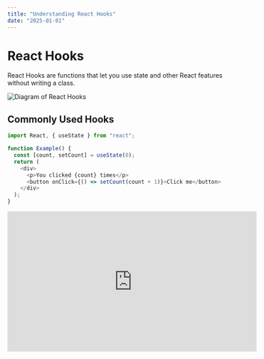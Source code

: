 ```yaml
---
title: "Understanding React Hooks"
date: "2025-01-01"
---
```


# React Hooks

React Hooks are functions that let you use state and other React features without writing a class.

![Diagram of React Hooks](/images/react-hooks.png)

## Commonly Used Hooks

```javascript
import React, { useState } from "react";

function Example() {
  const [count, setCount] = useState(0);
  return (
    <div>
      <p>You clicked {count} times</p>
      <button onClick={() => setCount(count + 1)}>Click me</button>
    </div>
  );
}
```

<iframe
  width="560"
  height="315"
  src="https://www.youtube.com/embed/dpw9EHDh2bM"
  title="React Hooks Tutorial"
  frameborder="0"
  allowfullscreen
></iframe>
